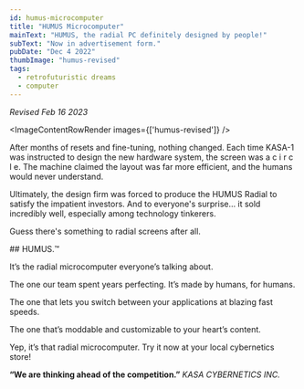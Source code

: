 ```yaml
---
id: humus-microcomputer
title: "HUMUS Microcomputer"
mainText: "HUMUS, the radial PC definitely designed by people!"
subText: "Now in advertisement form."
pubDate: "Dec 4 2022"
thumbImage: "humus-revised"
tags:
  - retrofuturistic dreams
  - computer
---
```



*Revised Feb 16 2023*

<ImageContentRowRender 
  images={['humus-revised']}
/>

<TextContentRow>
After months of resets and fine-tuning, nothing changed. Each time KASA-1 was instructed to design the new hardware system, the screen was a c i r c l e. The machine claimed the layout was far more efficient, and the humans would never understand.

Ultimately, the design firm was forced to produce the HUMUS Radial to satisfy the impatient investors. And to everyone's surprise… it sold incredibly well, especially among technology tinkerers.

Guess there's something to radial screens after all.
</TextContentRow>

<QuoteContentRowRender author={AuthorCAN} transcription>
## HUMUS.™

It’s the radial microcomputer everyone’s talking about.

The one our team spent years perfecting. It’s made by humans, for humans.

The one that lets you switch between your applications at blazing fast speeds.

The one that’s moddable and customizable to your heart’s content.

Yep, it’s that radial microcomputer. Try it now at your local cybernetics store!

**“We are thinking ahead of the competition.”**
*KASA CYBERNETICS INC.*
</QuoteContentRowRender>